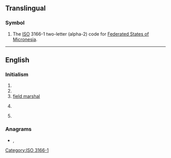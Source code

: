 {{also|fm|Fm|.fm|f.m.|F&M}}
==Translingual==

===Symbol===
{{head|mul|symbol}}
# The [[ISO]] 3166-1 two-letter (alpha-2) code for [[Federated States of Micronesia]].

[[Category:ISO 3166-1]]

----

==English==

===Initialism===
{{rfc-header|Initialism}}
{{head|en|initialism}}

# {{initialism of|lang=en|frequency modulation}}
# {{abbreviation of|lang=en|FM radio}}
# [[field marshal]]
# {{lb|en|construction|insurance}} {{w|Factory Mutual}}
# {{abbreviation of|lang=en|finance minister}}

===Anagrams===
* {{l|en|MF}}, {{l|en|M-F}}